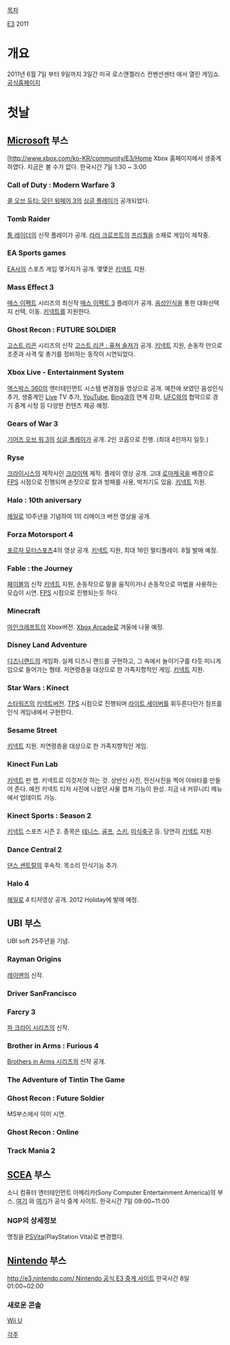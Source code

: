 [[목차]]

[[E3]] 2011

= 개요 =
2011년 6월 7일 부터 9일까지 3일간 미국 로스앤젤러스 컨벤션센터 에서 열린 게임쇼.
[http://www.e3expo.com 공식홈페이지]

= 첫날 =
== [[Microsoft]] 부스 ==
[http://www.xbox.com/ko-KR/community/E3/Home Xbox 홈페이지에서 생중계하였다. 지금은 볼 수가 없다.
한국시간 7일 1:30 ~ 3:00

=== Call of Duty : Modern Warfare 3 ===
[[콜 오브 듀티: 모던 워페어 3]]의 [[싱글 플레이]]가 공개되었다.

=== Tomb Raider ===
[[툼 레이더]]의 신작 플레이가 공개. [[라라 크로프트]]의 [[프리퀄]]을 소재로 게임이 제작중.


=== EA Sports games ===
[[EA]]사의 스포츠 게임 몇가지가 공개. 몇몇은 [[키넥트]] 지원.


=== Mass Effect 3 ===
[[매스 이펙트]] 시리즈의 최신작 [[매스 이펙트 3]] 플레이가 공개. [[음성인식]]을 통한 대화선택지 선택, 이동. [[키넥트]]를 지원한다.


=== Ghost Recon : FUTURE SOLDIER ===
[[고스트 리콘]] 시리즈의 신작 [[고스트 리콘 : 퓨쳐 솔져]]가 공개. [[키넥트]] 지원, 손동작 만으로 조준과 사격 및 총기를 정비하는 동작이 시연되었다.


=== Xbox Live - Entertainment System ===
[[엑스박스 360]]의 엔터테인먼트 시스템 변경점을 영상으로 공개.
예전에 보였던 음성인식 추가, 생중계인 [[Live]] TV 추가, [[YouTube]], [[Bing]]과의 연계 강화, [[UFC]]와의 협약으로 경기 중계 시청 등 다양한 컨텐츠 제공 예정.


=== Gears of War 3 ===
[[기어즈 오브 워 3]]의 [[싱글 플레이]]가 공개. 2인 코옵으로 진행. (최대 4인까지 일듯.)


=== Ryse ===
[[크라이시스]]의 제작사인 [[크라이텍]] 제작. 플레이 영상 공개.
고대 [[로마]]제국을 배경으로 [[FPS]] 시점으로 진행되며 손짓으로 칼과 방패를 사용, 박치기도 있음. [[키넥트]] 지원.


=== Halo : 10th aniversary ===
[[헤일로]] 10주년을 기념하여 1의 리메이크 버전 영상을 공개.


=== Forza Motorsport 4 ===
[[포르자 모터스포츠]]4의 영상 공개. [[키넥트]] 지원, 최대 16인 멀티플레이. 8월 발매 예정.


=== Fable : the Journey ===
[[페이블]]의 신작
[[키넥트]] 지원, 손동작으로 말을 움직이거나 손동작으로 마법을 사용하는 모습이 시연. [[FPS]] 시점으로 진행되는듯 하다.


=== Minecraft ===
[[마인크래프트]]의 Xbox버전. [[Xbox Arcade]]로 겨울에 나올 예정.


=== Disney Land Adventure ===
[[디즈니랜드]]의 게임화.
실제 디즈니 랜드를 구현하고, 그 속에서 놀이기구를 타듯 미니게임으로 들어가는 형태. 저연령층을 대상으로 한 가족지향적인 게임. [[키넥트]] 지원.


=== Star Wars : Kinect ===
[[스타워즈]]의 [[키넥트]]버전. [[TPS]] 시점으로 진행되며 [[라이트 세이버]]를 휘두른다던가 점프를 인식 게임내에서 구현한다.


=== Sesame Street ===
[[키넥트]] 지원. 저연령층을 대상으로 한 가족지향적인 게임.


=== Kinect Fun Lab ===
[[키넥트]] 펀 랩. 키넥트로 이것저것 하는 것.
상반신 사진, 전신사진을 찍어 아바타를 만들어 준다. 예전 키넥트 티저 사진에 나왔던 사물 캡쳐 기능이 완성. 지금 내 커뮤니티 메뉴에서 업데이트 가능.


=== Kinect Sports : Season 2 ===
[[키넥트]] 스포츠 시즌 2. 종목은 [[테니스]], [[골프]], [[스키]], [[미식축구]] 등. 당연히 [[키넥트]] 지원.


=== Dance Central 2 ===
[[댄스 센트럴]]의 후속작. 목소리 인식기능 추가.


=== Halo 4 ===
[[헤일로]] 4 티저영상 공개. 2012 Holiday에 발매 예정.

== UBI 부스 ==
UBI soft 25주년을 기념.

=== Rayman Origins ===
[[레이맨]]의 신작.

=== Driver SanFrancisco ===

=== Farcry 3 ===
[[파 크라이 시리즈]]의 신작.

=== Brother in Arms : Furious 4 ===
[[Brothers in Arms 시리즈]]의 신작 공개.

=== The Adventure of Tintin The Game ===

=== Ghost Recon : Future Soldier ===
MS부스에서 이미 시연.

=== Ghost Recon : Online ===

=== Track Mania 2 ===


== [[SCEA]] 부스 ==
소니 컴퓨터 엔터테인먼트 아메리카(Sony Computer Entertainment America)의 부스.
[http://us.playstation.com/ 여기] 와 [http://blog.us.playstation.com/ 여기]가 공식 중계 사이트.
한국시간 7일 09:00~11:00

=== NGP의 상세정보 ===
명칭을 [[PSVita]](PlayStation Vita)로 변경했다.

== [[닌텐도|Nintendo]] 부스 ==
[[http://e3.nintendo.com/ Nintendo 공식 E3 중계 사이트]]
한국시간 8일 01:00~02:00

=== 새로운 콘솔 ===
[[Wii U]]

[[각주]]
